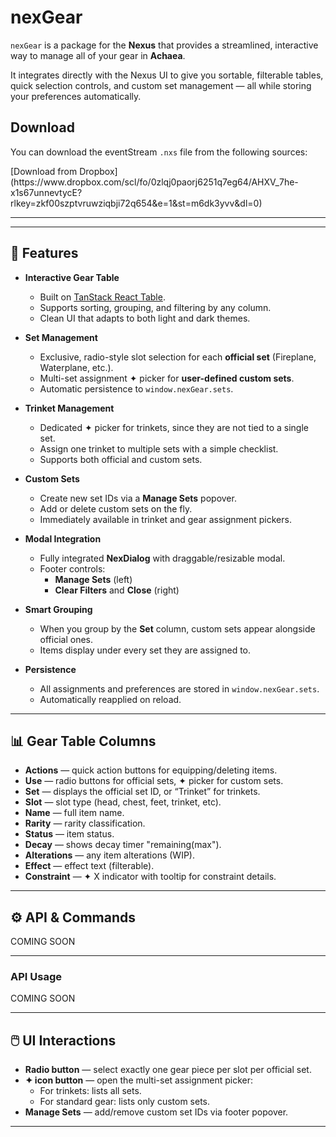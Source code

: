 
<!-- Insert a banner or screenshot of the nexGear UI here -->

# nexGear

`nexGear` is a package for the **Nexus** that provides a streamlined, interactive way to manage all of your gear in **Achaea**.

It integrates directly with the Nexus UI to give you sortable, filterable tables, quick selection controls, and custom set management — all while storing your preferences automatically.

## Download

You can download the eventStream `.nxs` file from the following sources:

<Tabs>
<TabItem value="dropbox" label="Dropbox" default>
    [Download from
    Dropbox](https://www.dropbox.com/scl/fo/0zlqj0paorj6251q7eg64/AHXV_7he-x1s67unnevtycE?rlkey=zkf00szptvruwziqbji72q654&e=1&st=m6dk3yvv&dl=0)

  </TabItem>
</Tabs>

---

<!-- Insert final screenshot of modal with custom sets and trinket picker -->

---

## 🌟 Features

- **Interactive Gear Table**

  - Built on [TanStack React Table](https://tanstack.com/table).
  - Supports sorting, grouping, and filtering by any column.
  - Clean UI that adapts to both light and dark themes.

- **Set Management**

  - Exclusive, radio-style slot selection for each **official set** (Fireplane, Waterplane, etc.).
  - Multi-set assignment ✦ picker for **user-defined custom sets**.
  - Automatic persistence to `window.nexGear.sets`.

- **Trinket Management**

  - Dedicated ✦ picker for trinkets, since they are not tied to a single set.
  - Assign one trinket to multiple sets with a simple checklist.
  - Supports both official and custom sets.

- **Custom Sets**

  - Create new set IDs via a **Manage Sets** popover.
  - Add or delete custom sets on the fly.
  - Immediately available in trinket and gear assignment pickers.

- **Modal Integration**

  - Fully integrated **NexDialog** with draggable/resizable modal.
  - Footer controls:
    - **Manage Sets** (left)
    - **Clear Filters** and **Close** (right)

- **Smart Grouping**

  - When you group by the **Set** column, custom sets appear alongside official ones.
  - Items display under every set they are assigned to.

- **Persistence**
  - All assignments and preferences are stored in `window.nexGear.sets`.
  - Automatically reapplied on reload.

<!-- Insert screenshot of gear table with Use + Set columns -->

---

## 📊 Gear Table Columns

- **Actions** — quick action buttons for equipping/deleting items.
- **Use** — radio buttons for official sets, ✦ picker for custom sets.
- **Set** — displays the official set ID, or “Trinket” for trinkets.
- **Slot** — slot type (head, chest, feet, trinket, etc).
- **Name** — full item name.
- **Rarity** — rarity classification.
- **Status** — item status.
- **Decay** — shows decay timer "remaining(max").
- **Alterations** — any item alterations (WIP).
- **Effect** — effect text (filterable).
- **Constraint** — ✦ X indicator with tooltip for constraint details.

<!-- Insert screenshot of constraint tooltip in action -->

---

## ⚙️ API & Commands

COMING SOON

---

### API Usage

COMING SOON

---

## 🖱️ UI Interactions

- **Radio button** — select exactly one gear piece per slot per official set.
- **✦ icon button** — open the multi-set assignment picker:
  - For trinkets: lists all sets.
  - For standard gear: lists only custom sets.
- **Manage Sets** — add/remove custom set IDs via footer popover.

<!-- Insert animated gif of using Manage Sets popover -->

---
